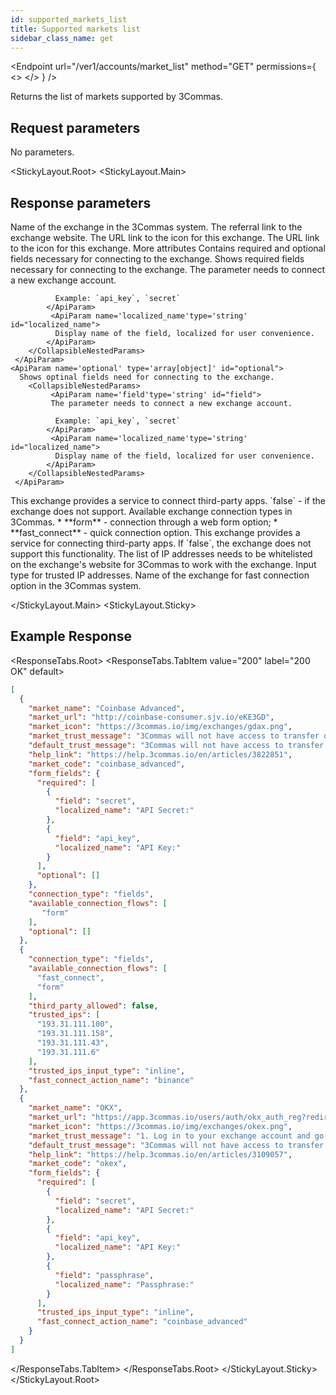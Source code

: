 ```yaml
---
id: supported_markets_list
title: Supported markets list
sidebar_class_name: get
---
```



<Endpoint
  url="/ver1/accounts/market_list"
  method="GET"
  permissions={
    <>
      <Permission title="Permission" description="NONE" />
      <Permission title="Security" description="NONE" />
    </>
  }
/>

Returns the list of markets supported by 3Commas.


## Request parameters

No parameters.

<StickyLayout.Root>
   <StickyLayout.Main>

## Response parameters

<ApiParam name='market_name' type='string' id="market_name">
Name of the exchange in the 3Commas system.
</ApiParam>

<ApiParam name='market_url' type='string' id="market_url">
The referral link to the exchange website.
</ApiParam>

<ApiParam name='market_icon' type='string' id="market_icon">
The URL link to the icon for this exchange.
</ApiParam>

<ApiParam name='help_link' type='string' id="help_link">
The URL link to the icon for this exchange.
</ApiParam>

<CollapseAll>
<CollapseAllHeading> More attributes <CollapseAllButton /> </CollapseAllHeading>

<CollapsibleApiParam name='form_fields' type='object' id="form_fields">
    Contains required and optional fields necessary for connecting to the exchange.
    <CollapsibleNestedParams>
    <ApiParam name='required' type='array[object]' id="required">
      Shows required fields necessary for connecting to the exchange.
        <CollapsibleNestedParams>
             <ApiParam name='field'type='string' id="field">
              The parameter needs to connect a new exchange account.

              Example: `api_key`, `secret`
            </ApiParam>
             <ApiParam name='localized_name'type='string' id="localized_name">
              Display name of the field, localized for user convenience.
            </ApiParam>
        </CollapsibleNestedParams>
     </ApiParam>
    <ApiParam name='optional' type='array[object]' id="optional">
      Shows optinal fields need for connecting to the exchange.
        <CollapsibleNestedParams>
             <ApiParam name='field'type='string' id="field">
             The parameter needs to connect a new exchange account.

              Example: `api_key`, `secret`
            </ApiParam>
             <ApiParam name='localized_name'type='string' id="localized_name">
              Display name of the field, localized for user convenience.
            </ApiParam>
        </CollapsibleNestedParams>
     </ApiParam>
  </CollapsibleNestedParams>   
</CollapsibleApiParam>

<CollapsibleApiParam name='connection_type' type='string' id="connection_type">
This exchange provides a service to connect third-party apps. `false` - if the exchange does not support.
</CollapsibleApiParam>

<CollapsibleApiParam name='available_connection_flows' type='array' id="available_connection_flows">
Available exchange connection types in 3Commas.
    <CollapsibleNestedParams openName="Hide allowed values" collapsedName="Show allowed values">
      * **form** - connection through a web form option;
      * **fast_connect** - quick connection option.
     </CollapsibleNestedParams>
</CollapsibleApiParam>
  
<CollapsibleApiParam name='third_party_allowed' type='boolean' id="third_party_allowed">
  This exchange provides a service for connecting third-party apps. If `false`, the exchange does not support this functionality.
</CollapsibleApiParam>

<CollapsibleApiParam name='trusted_ips' type='array[string]' id="trusted_ips">
  The list of IP addresses needs to be whitelisted on the exchange's website for 3Commas to work with the exchange.
</CollapsibleApiParam>

<CollapsibleApiParam name='trusted_ips_input_type' type='string' id="trusted_ips_input_type">
  Input type for trusted IP addresses.
</CollapsibleApiParam>

<CollapsibleApiParam name='fast_connect_action_name' type='string' id="fast_connect_action_name">
  Name of the exchange for fast connection option in the 3Commas system.
</CollapsibleApiParam>   
</CollapseAll>

</StickyLayout.Main>
   <StickyLayout.Sticky>

## Example Response
<ResponseTabs.Root>
<ResponseTabs.TabItem value="200" label="200 OK" default>
```json
[
  {
    "market_name": "Coinbase Advanced",
    "market_url": "http://coinbase-consumer.sjv.io/eKE3GD",
    "market_icon": "https://3commas.io/img/exchanges/gdax.png",
    "market_trust_message": "3Commas will not have access to transfer or withdraw your assets. Each exchange connects with encrypted API keys",
    "default_trust_message": "3Commas will not have access to transfer or withdraw your assets. Each exchange connects with encrypted API keys",
    "help_link": "https://help.3commas.io/en/articles/3822851",
    "market_code": "coinbase_advanced",
    "form_fields": {
      "required": [
        {
          "field": "secret",
          "localized_name": "API Secret:"
        },
        {
          "field": "api_key",
          "localized_name": "API Key:"
        }
      ],
      "optional": []
    },
    "connection_type": "fields",
    "available_connection_flows": [
       "form"
    ],
    "optional": []
  },
  {
    "connection_type": "fields",
    "available_connection_flows": [
      "fast_connect",
      "form"
    ],
    "third_party_allowed": false,
    "trusted_ips": [
      "193.31.111.100",
      "193.31.111.158",
      "193.31.111.43",
      "193.31.111.6"
    ],
    "trusted_ips_input_type": "inline",
    "fast_connect_action_name": "binance"
  },
  {
    "market_name": "OKX",
    "market_url": "https://app.3commas.io/users/auth/okx_auth_reg?redirect_to=https%3A%2F%2Fapp.3commas.io%2Faccounts",
    "market_icon": "https://3commas.io/img/exchanges/okex.png",
    "market_trust_message": "1. Log in to your exchange account and go to API Settings \n2. Select third-party apps and choose 3Commas \n3. Paste generated data in inputs below.",
    "default_trust_message": "3Commas will not have access to transfer or withdraw your assets. Each exchange connects with encrypted API keys",
    "help_link": "https://help.3commas.io/en/articles/3109057",
    "market_code": "okex",
    "form_fields": {
      "required": [
        {
          "field": "secret",
          "localized_name": "API Secret:"
        },
        {
          "field": "api_key",
          "localized_name": "API Key:"
        },
        {
          "field": "passphrase",
          "localized_name": "Passphrase:"
        }
      ],
      "trusted_ips_input_type": "inline",
      "fast_connect_action_name": "coinbase_advanced"
    }
  }
]
```
   </ResponseTabs.TabItem>
  </ResponseTabs.Root>
   </StickyLayout.Sticky>
</StickyLayout.Root>